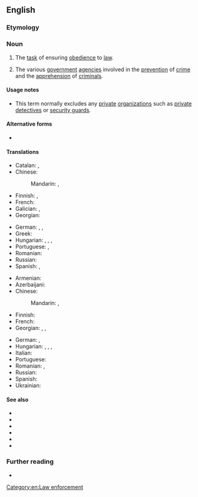 {{also|law-enforcement}}
==English==

===Etymology===
{{compound|en|law|enforcement}}

===Noun===
{{en-noun|-}}

# The [[task]] of ensuring [[obedience]] to [[law]].
#: {{ux|en|'''Law enforcement''' is the duty of police, sheriffs and other government agencies.}}
# The various [[government]] [[agency|agencies]] involved in the [[prevention]] of [[crime]] and the [[apprehension]] of [[criminal]]s.
#: {{ux|en|Another news report of '''law enforcement''' being corrupted, when does this end?}}

====Usage notes====
* This term normally excludes any [[private]] [[organization]]s such as [[private detective]]s or [[security guard]]s.

====Alternative forms====
* {{alter|en|law-enforcement}}

====Translations====
{{trans-top|ensuring obedience to law}}
* Catalan: {{t|ca|compliment de la llei|m}}, {{t|ca|aplicació de la llei|f}}
* Chinese:
*: Mandarin: {{t+|cmn|執法}}, {{t+|cmn|执法|tr=zhífǎ}}
* Finnish: {{t|fi|[[lain]] [[toimeenpano]]}}, {{t|fi|lainvalvonta}}
* French: {{t|fr|application de la loi}}
* Galician: {{t|gl|cumprimento da lei|m}}, {{t|gl|aplicación da lei|f}}
* Georgian: {{t|ka|სამართალდაცვა}}
{{trans-mid}}
* German: {{t|de|Rechtsdurchsetzung|f}}, {{t|de|Gesetzesvollzug|m}}, {{t|de|Gesetzesvollstreckung|f}}
* Greek: {{t|el|επιβολή του νόμου|f}}
* Hungarian: {{t|hu|rendfenntartás}}, {{t+|hu|bűnüldözés}}, {{t|hu|[[törvények]] [[betartat]][[-ás|ás]][[-a|a]]}}, {{t|hu|büntetés-végrehajtás}}
* Portuguese: {{t|pt|[[aplicação]] [[da]] [[lei]]|f}}, {{t|pt|cumprimento da lei|m}}
* Romanian: {{t|ro|aplicare a legii|f}}
* Russian: {{t+|ru|правопримене́ние|n}}
* Spanish: {{t|es|cumplimiento de la ley|m}}, {{t|es|aplicación de la ley|f}}
{{trans-bottom}}

{{trans-top|various government agencies involved in the prevention of crime and the apprehension of criminals}}
* Armenian: {{t|hy|իրավապահ մարմիններ|p}}
* Azerbaijani: {{t|az|hüquq-mühafizə orqanları}}
* Chinese:
*: Mandarin: {{t|cmn|[[執法]][[部門]]}}, {{t|cmn|[[执法]][[部门]]|tr=zhífǎ bùmén}}
* Finnish: {{t|fi|toimeenpanoviranomainen}}
* French: {{t+|fr|forces de l'ordre}}
* Georgian: {{t|ka|კანონის გამტარებელი ორგანო}}, {{t|ka|სამართალდამცავი ორგანო}}, {{t|ka|სამართალდამცავი ხელისუფლება}}
{{trans-mid}}
* German: {{t+|de|Strafverfolgung|f}}, {{t|de|Gesetzesvollzug|m}}
* Hungarian: {{t|hu|rendfenntartó szerv}}, {{t|hu|bűnüldöző szerv}}, {{t|hu|rendőri erők}}, {{t+|hu|rendőrség}}
* Italian: {{t+|it|forze dell'ordine|f-p}}
* Portuguese: {{t+|pt|segurança|f}}
* Romanian: {{t|ro|organ juridic|n}}, {{t|ro|autoritate juridică|f}}
* Russian: {{t|ru|правоохрани́тельные о́рганы|m-p}}
* Spanish: {{t|es|fuerzas del orden|f-p}}
* Ukrainian: {{t|uk|правоохоро́нні о́ргани|m-p}}
{{trans-bottom}}

====See also====
{{top3}}
* {{l|en|LE}}
* {{l|en|police}}
* {{l|en|sheriff}}
* {{l|en|FBI}}
* {{l|en|Interpol}}
* {{l|en|Scotland Yard}}
{{bottom}}

===Further reading===
* {{pedia}}

[[Category:en:Law enforcement]]